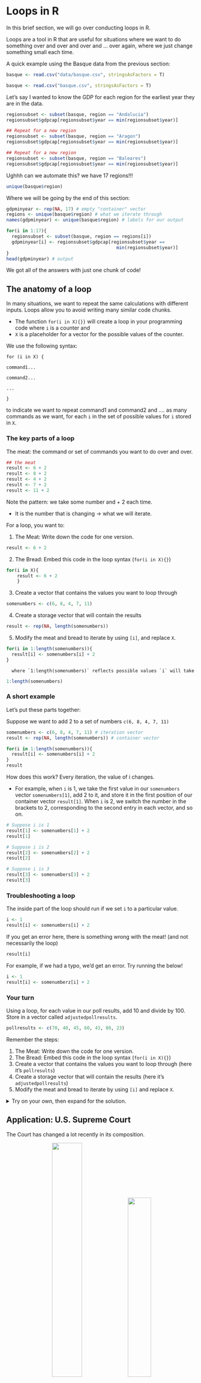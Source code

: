 # Loops in R {#loops}

In this brief section, we will go over conducting loops in R.

Loops are a tool in R that are useful for situations where we want to do something over and over and over and ... over again, where we just change something small each time.

A quick example using the Basque data from the previous section:


```r
basque <- read.csv("data/basque.csv", stringsAsFactors = T)
```

```r
basque <- read.csv("basque.csv", stringsAsFactors = T)
```

Let's say I wanted to know the GDP for each region for the earliest year they are in the data.

```r
regionsubset <- subset(basque, region == "Andalucia")
regionsubset$gdpcap[regionsubset$year == min(regionsubset$year)]

## Repeat for a new region
regionsubset <- subset(basque, region == "Aragon")
regionsubset$gdpcap[regionsubset$year == min(regionsubset$year)]

## Repeat for a new region
regionsubset <- subset(basque, region == "Baleares")
regionsubset$gdpcap[regionsubset$year == min(regionsubset$year)]
```

Ughhh can we automate this? we have 17 regions!!!
```r
unique(basque$region)
```

Where we will be going by the end of this section:

```r
gdpminyear <- rep(NA, 17) # empty "container" vector
regions <- unique(basque$region) # what we iterate through
names(gdpminyear) <- unique(basque$region) # labels for our output

for(i in 1:17){
  regionsubset <- subset(basque, region == regions[i])
  gdpminyear[i] <- regionsubset$gdpcap[regionsubset$year == 
                                         min(regionsubset$year)]
}
head(gdpminyear) # output
```

We got all of the answers with just one chunk of code!

## The anatomy of a loop

In many situations, we want to repeat the same calculations with
different inputs. Loops allow you to avoid writing many similar code
chunks. 

  - The function `for(i in X){}}` will create a loop in
your programming code where `i` is a counter and 
  - `X` is a placeholder for a vector for the possible values of the counter.  
  
We use the following syntax:

`for (i in X) {`

  `command1...`

  `command2...`

  `...`

`}`

to indicate we want to repeat command1 and command2 and .... as many commands as we want, for each `i` in the set of possible values for `i` stored in `X`.


### The key parts of a loop

The meat: the command or set of commands you want to do over and over.

```r
## the meat
result <- 6 + 2
result <- 8 + 2
result <- 4 + 2
result <- 7 + 2
result <- 11 + 2
```

Note the pattern: we take some number and + 2 each time.

  - It is the number that is changing -> what we will iterate.
  
For a loop, you want to:

  1. The Meat: Write down the code for one version.
```r
result <- 6 + 2
```
  2. The Bread: Embed this code in the loop syntax (`for(i in X){}`)
```r
for(i in X){
    result <- 6 + 2
    }
```
  3. Create a vector that contains the values you want to loop through

```r
somenumbers <- c(6, 8, 4, 7, 11)
```
  4. Create a storage vector that will contain the results 
```r
result <- rep(NA, length(somenumbers))
```
  5. Modify the meat and bread to iterate by using `[i]`, and replace `X`.
```r
for(i in 1:length(somenumbers)){
  result[i] <- somenumbers[i] + 2
}
```
      where `1:length(somenumbers)` reflects possible values `i` will take 

```r
1:length(somenumbers)
```


### A short example
Let's put these parts together:

Suppose we want to add 2 to a set of numbers `c(6, 8, 4, 7, 11)`

```r
somenumbers <- c(6, 8, 4, 7, 11) # iteration vector
result <- rep(NA, length(somenumbers)) # container vector

for(i in 1:length(somenumbers)){
  result[i] <- somenumbers[i] + 2
}
result
```

How does this work? Every iteration, the value of i changes.

  - For example, when `i` is 1, we take the first value in our `somenumbers` vector  `somenumbers[1]`, add 2 to it, and store it in the first position of our container vector `result[1]`. When `i` is 2, we switch the number in the brackets to 2, corresponding to the second entry in each vector, and so on.
  
```r
# Suppose i is 1
result[1] <- somenumbers[1] + 2
result[1]

# Suppose i is 2
result[2] <- somenumbers[2] + 2
result[2]

# Suppose i is 3
result[3] <- somenumbers[3] + 2
result[3]
```


### Troubleshooting a loop

The inside part of the loop should run if we set `i` to a particular value.

```r
i <- 1
result[i] <- somenumbers[i] + 2
```

If you get an error here, there is something wrong with the meat! (and not necessarily the loop) 

```r
result[i]
```

For example, if we had a typo, we'd get an error. Try running the below!

```r
i <- 1
result[i] <- somenumberz[i] + 2
```


### Your turn

Using a loop, for each value in our poll results, add 10 and divide by 100. Store in a vector called `adjustedpollresults`.

```r
pollresults <- c(70, 40, 45, 60, 43, 80, 23)
```

Remember the steps:

  1. The Meat: Write down the code for one version.
  2. The Bread: Embed this code in the loop syntax (`for(i in X){}`)
  3. Create a vector that contains the values you want to loop through (here it's `pollresults`)
  4. Create a storage vector that will contain the results (here it's `adjustedpollresults`)
  5. Modify the meat and bread to iterate by using `[i]` and replace `X`.

<details> <summary>Try on your own, then expand for the solution.</summary>

```r
pollresults <- c(70, 40, 45, 60, 43, 80, 23)
adjustedpollresults <- rep(NA, length(pollresults))

for(i in 1:length(pollresults)){
  adjustedpollresults[i] <- (pollresults[i] + 10)/100 
}
adjustedpollresults
```

</details>


## Application: U.S. Supreme Court

The Court has changed a lot recently in its composition.

<center>![](images/sccourt6.jpeg){width=40%} ![](images/sccourt.jpg){width=35%}</center>
<center> ![](images/sccourt5.jpeg){width=40%} </center>

Ideology on the U.S. Supreme Court: With Kennedy out, Kavanaugh in, did the Court have a Conservative shift? 

Many people predicted it would. See this [FiveThirtyEight article](https://fivethirtyeight.com/features/how-kavanaugh-will-change-the-supreme-court/) as an example. The graph from the article shows Kavanaugh's predicted ideology. 

![](images/kav.png){width=50%}

![](images/kavcourt.png)

We will explore how he changed the Court, with a focus on how the location of the median U.S. Supreme Court Justice shifted over time.

For a video explainer of the code for this application, see below. (Via youtube, you can speed up the playback to 1.5 or 2x speed.)

```r
library("vembedr")
library(knitr)

embed_url("https://www.youtube.com/watch?v=gA1OZ8-SO9E")
```
The link to the video is https://youtu.be/gA1OZ8-SO9E. 

Why does the median matter? A refresher on the Court

  - President nominates the justice. Senate must confirm.
  - Justices serve lifetime appointments.
  - Trump nominated Gorsuch, following Scalia death, confirmed 2017.
  - Trump nominated Kavanaugh, following Kennedy retirement, confirmed 2018.
  - The Court typically has 9 justices, so whichever justice is the median in terms of ideology, can act as the "swing" vote in cases where the Court is divided 
      + Anthony Kennedy was often the "swing" justice for a decade.
  - With Kennedy out, the prediction is that the Court would return to similar balance as when O'Connor was the median. 
      + In 2020, Amy Coney Barrett confirmed to Court, likely shifting the Court again. We can continue to update the data to examine what happened.


Let's load and explore our data. 

  - `term`: is the year of the SC (1991-2019 except for 2005), 
  - `justiceName`: contains the name of the Justice, and  
  - `post_mn`: includes the "ideal point"-- this is the estimated ideology 

Martin-Quinn Scores assess ideology based on how judges "cluster" together in their voting patterns. Every Justice gets an ideology score, and this score can change each SC term (year) they are on the Court. Higher scores are more conservative justices, and lower, more liberal. More information is available  at the [MQScores website](http://mqscores.lsa.umich.edu/measures.php)

```r
justices <- read.csv("data/justices.csv", stringsAsFactors = T)
```

```r
justices <- read.csv("justices.csv", stringsAsFactors = T)

## alternative
justices <- read.csv("https://raw.githubusercontent.com/ktmccabe/teachingdata/main/justices.csv", stringsAsFactors = T)
```

We are going to make the name variable a character class. This will make R treat the names as raw text rather than valued categories. This will be useful later on in the application.

```r
## justice Name as character
justices$justiceName <- as.character(justices$justiceName)
```


We can use `tapply()` to see the median "ideal point" (ideology score) each term in our data.

```r
## Note: we use tapply like before but replace mean with median
medians <- tapply(justices$post_mn, justices$term, median)

plot(x =names(medians),
     y= medians, 
    ylim = c(-.4, 1),
     type = "b",
    cex=1.5,
     ylab="Conservatism",
     xlab="Term",
     main="Median of US Supreme Court over Time")
```


We see a conservative shift at the end of the plot. However, we cannot tell whether this represents a shift within a particular justice's ideology or a shift in which justice has become the median, due perhaps, to the change in the Court's composition.

***We need to find which justice is the median!***

Loops to the rescue!


We will start our process by definding the meat of the operation.

  - We want to find the median SC Justice for each term. To get started, let's pretend we only have to find the median Supreme Court Justice for one term.

```r
SCterms <- sort(unique(justices$term))
SCterms
```

Note that where you have a vector where some entries in the vector are repeated (such as terms on the Supreme Court), you can extract the unique elements of that vector using the `unique()` function. You can also `sort()` them in numeric or alphabetical order. This won't be necessary most times.


First, let's think about how we would do this for just one of the Supreme Court terms. Well we would first subset our data frame to contain only that one Supreme Court term.

```r
## Example for the first term
SCterms[1]

## Subset data to include only rows from 1991
subterm <- subset(justices, term == 1991)
```

Then, we would take the median of these ideal points

```r
median.ip <- median(subterm$post_mn)
```

Finally, we would figure out which justice has this median.

```r
result <- subterm$justiceName[subterm$post_mn == median.ip]
result
```


Now let's put it into our loop syntax

```r
# for(i  in . . . ){
#  subterm <- subset(justices, term == 1991)
#  median.ip <- median(subterm$post_mn)
#  result <- subterm$justiceName[subterm$post_mn == median.ip]
#}
```

Now, we need our container vector and iteration vectors.

```r
SCterms <- sort(unique(justices$term))
results <- rep(NA, length(SCterms))
names(results) <- SCterms
```

Finally, we would modify our loop syntax with `i` and `[i]`

```r
for(i  in 1:length(SCterms)){
  subterm <- subset(justices, term == SCterms[i])
  median.ip <- median(subterm$post_mn)
  results[i] <- subterm$justiceName[subterm$post_mn == median.ip]
}
```

Did it work?

```r
results
```

### Troubleshooting the loop

Recall, the inside part of the loop should run if we set `i` to a particular value.

```r
  i <- 1
  subterm <- subset(justices, term == SCterms[i])
  median.ip <- median(subterm$post_mn)
  results[i] <- subterm$justiceName[subterm$post_mn == median.ip]
  
  results[i]
```

We are in good shape! If we had a typo, we'd get an error message there, and that would be a sign that we need to work on the inside part of the code before putting it back into the loop structure.

### Visualizing the Results

To get a bit more practice with plots, let's visualize the results and make our interpretations.

```r
medians <- tapply(justices$post_mn, justices$term, median)
plot(x =names(medians),
     y= medians, 
     ylim = c(-.4, 1),
     type = "b",
     cex=1.5,
     ylab="Conservatism",
     xlab="Term",
     main="Median of US Supreme Court over Time")

## Add the names to the plot
## Note: we want to make sure medians and results are in the same order for this to work
text(x=names(results), y=(medians - .14), labels=results, cex=.35)
```

We have now used the `text()` function. Similar to plot, the `text()` takes a set of x and y coordinates that tells R the location of where you want to add a piece(s) of text to the plot. The third input is the actual text.

Why did the Court shift more conservative at the end of the time trend?

  - Well we see that Justice Roberts became the median!

As [FiveThirtyEight](https://fivethirtyeight.com/features/roberts-is-the-new-swing-justice-that-doesnt-mean-hes-becoming-more-liberal/) notes, just because Justice Roberts is the new median, does not mean he has become more liberal. The Court composition is shifting, and the MQ scores also depend on the issues being heard before the Court.

![](images/sccourt.png)


Recall, the Martin-Quinn scores measure justice ideology based on voting patterns. What are the strengths and weaknesses of using this type of information to score the ideology of a justice?




### Enhancing the plot

Let's make the plot more beautiful by color coding.

```r
medians <- tapply(justices$post_mn, justices$term, median)
plot(x =names(medians),
     y= medians, 
     ylim = c(-.4, 1),
     type = "b",
     ylab="Conservatism",
     xlab="Term",
     main="Median of US Supreme Court over Time",
     xaxt="n", ## removes the x-axis
     las=1)

## Adds text
text(x=names(results), y=(medians - .14), results, cex=.35)

## Adds color-coded points on top of existing points
points(x =names(medians),
     y= medians,
     
     ## Adds colors according to how results is coded
     col= ifelse(results == "AMKennedy", "orange", 
                 ifelse(results =="SDOConnor", "light blue", 
                        "purple")), 
     pch=15, # point type- squares 
     cex=1.5) # size of points

## Adds custom x-axis at the specific years included in names(medians)
axis(1, names(medians), cex.axis=.6)
```

We have used the `points()` function. This adds an additional layer of points to a plot. It works much like the `plot` function in that in takes a set of x and y coordinates.


We could change the look of the plot even more by adding a legend and altering the borders and look of the plot.

```r
medians <- tapply(justices$post_mn, justices$term, median)
plot(x =names(medians),
     y= medians, 
     ylim = c(-.4, 1),
     type = "b",
     ylab="Conservatism",
     xlab="Term",
     main="Median of US Supreme Court over Time",
     xaxt="n", # removes x axis
     las=1, # changes the orientation of the axis labels
     lwd=2, # increases the thickness of the lines
     tick=F, # removes the tick marks from the axis
     bty="n") # removes the plot border

## adds horizontal dashed gray lines
abline(h=seq(-.4, 1, .2), lty=2, col="light gray")

## Adds a legend
legend("bottomleft", pch=15, col = c("orange", "light blue", "purple"),
       c("Kennedy", "O'Connor", "Roberts"), bty="n")

## Adds the color-coded points
points(x =names(medians), y= medians,
     col= ifelse(results == "AMKennedy", "orange", 
                 ifelse(results =="SDOConnor", "light blue", "purple")), 
     pch=15, cex=2)

## Adds our custom x-axis
axis(1, names(medians), cex.axis=.6, tick=F)
```


### Wrapping Up

We have calculated and visualized how the median U.S. Supreme Court Justice and Justice's ideology has changed over the past three decades.

  - This gave us additional practice with loops and visualization
  - We also gained exposure to an example of how political scientists take a large amount of information-- votes on all Supreme Court cases-- and try to summarize it using a single number that represents how liberal or conservative a justice is
  
This type of information can be used for many social science goals: 1) To describe trends in the Court 2) To help explain why the Court has voted a particular way on recent cases 3) To predict how the Court will vote in the future as new justices arrive.

With Amy Coney Barrett now on the Court, we can start to see initial changes in the Court composition. The MQ scores will continue to be updated to allow for future exploration of these dynamics.

![[FiveThirtyEight](https://fivethirtyeight.com/features/the-supreme-courts-conservative-supermajority-is-just-beginning-to-flex-its-muscles
)](images/sccourt3.png)




